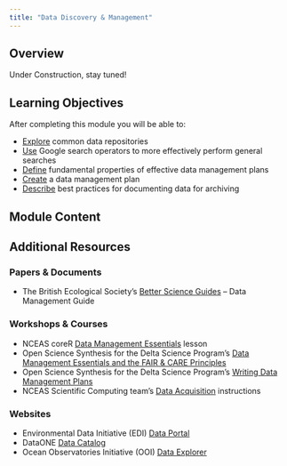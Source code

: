 ```yaml
---
title: "Data Discovery & Management"
---
```


## Overview

Under Construction, stay tuned!

## Learning Objectives

After completing this module you will be able to: 

- <u>Explore</u> common data repositories
- <u>Use</u> Google search operators to more effectively perform general searches
- <u>Define</u> fundamental properties of effective data management plans
- <u>Create</u> a data management plan
- <u>Describe</u> best practices for documenting data for archiving

## Module Content



## Additional Resources

### Papers & Documents

- The British Ecological Society's [Better Science Guides](https://www.britishecologicalsociety.org/publications/better-science/) -- Data Management Guide

### Workshops & Courses

- NCEAS coreR [Data Management Essentials](https://learning.nceas.ucsb.edu/2023-10-coreR/session_14.html) lesson
- Open Science Synthesis for the Delta Science Program's [Data Management Essentials and the FAIR & CARE Principles](https://learning.nceas.ucsb.edu/2023-09-ucsb-faculty/session_04.html)
- Open Science Synthesis for the Delta Science Program's [Writing Data Management Plans](https://learning.nceas.ucsb.edu/2023-09-ucsb-faculty/session_05.html)
- NCEAS Scientific Computing team's [Data Acquisition](https://nceas.github.io/scicomp.github.io/data-acquisition.html) instructions

### Websites

- Environmental Data Initiative (EDI) [Data Portal](https://portal.edirepository.org/nis/advancedSearch.jsp)
- DataONE [Data Catalog](https://search.dataone.org/data)
- Ocean Observatories Initiative (OOI) [Data Explorer](https://dataexplorer.oceanobservatories.org/)
